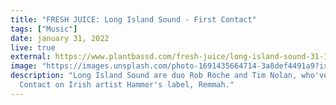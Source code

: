 ---
title: "FRESH JUICE: Long Island Sound - First Contact"
tags: ["Music"]
date: january 31, 2022
live: true
external: https://www.plantbassd.com/fresh-juice/long-island-sound-31-1-22
image: "https://images.unsplash.com/photo-1691435664714-3a8def4491a9?ixlib=rb-4.0.3&ixid=M3wxMjA3fDB8MHxwaG90by1wYWdlfHx8fGVufDB8fHx8fA%3D%3D&auto=format&fit=crop&w=687&q=80"
description: "Long Island Sound are duo Rob Roche and Tim Nolan, who've just released their EP First
  Contact on Irish artist Hammer's label, Remmah."
---
